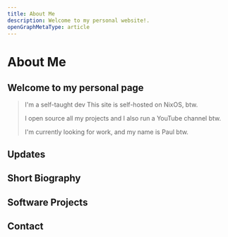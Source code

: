 ```yaml
---
title: About Me
description: Welcome to my personal website!.
openGraphMetaType: article
---
```


# About Me

## Welcome to my personal page

> I'm a self-taught dev
> This site is self-hosted on NixOS, btw.
>
> I open source all my projects and I also run a YouTube channel btw.
>
> I'm currently looking for work, and
> my name is Paul btw.

## Updates

## Short Biography

## Software Projects

## Contact
